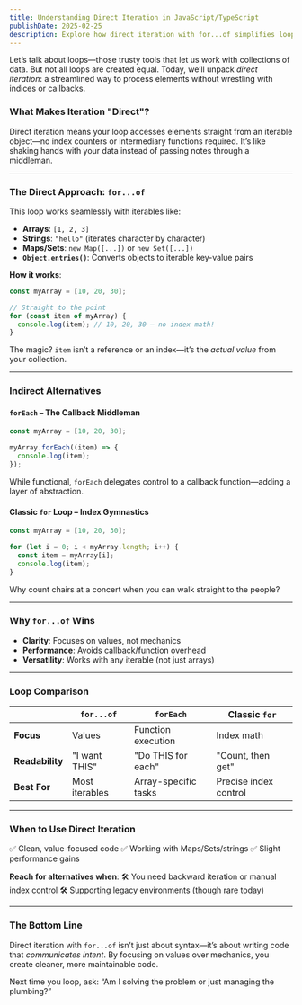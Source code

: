 ```yaml
---
title: Understanding Direct Iteration in JavaScript/TypeScript
publishDate: 2025-02-25
description: Explore how direct iteration with for...of simplifies looping compared to indirect methods like forEach and index-based loops.
---
```


Let’s talk about loops—those trusty tools that let us work with collections of data. But not all loops are created equal. Today, we’ll unpack *direct iteration*: a streamlined way to process elements without wrestling with indices or callbacks.

### What Makes Iteration "Direct"?
Direct iteration means your loop accesses elements straight from an iterable object—no index counters or intermediary functions required. It’s like shaking hands with your data instead of passing notes through a middleman.

---

### The Direct Approach: `for...of`
This loop works seamlessly with iterables like:
- **Arrays**: `[1, 2, 3]`
- **Strings**: `"hello"` (iterates character by character)
- **Maps/Sets**: `new Map([...])` or `new Set([...])`
- **`Object.entries()`**: Converts objects to iterable key-value pairs

**How it works**:
```typescript
const myArray = [10, 20, 30];

// Straight to the point
for (const item of myArray) {
  console.log(item); // 10, 20, 30 – no index math!
}
```
The magic? `item` isn’t a reference or an index—it’s the *actual value* from your collection.

---

### Indirect Alternatives

#### **`forEach` – The Callback Middleman**
```typescript
const myArray = [10, 20, 30];

myArray.forEach((item) => {
  console.log(item);
});
```
While functional, `forEach` delegates control to a callback function—adding a layer of abstraction.

#### **Classic `for` Loop – Index Gymnastics**
```typescript
const myArray = [10, 20, 30];

for (let i = 0; i < myArray.length; i++) {
  const item = myArray[i];
  console.log(item);
}
```
Why count chairs at a concert when you can walk straight to the people?

---

### Why `for...of` Wins
- **Clarity**: Focuses on values, not mechanics
- **Performance**: Avoids callback/function overhead
- **Versatility**: Works with any iterable (not just arrays)

---

### Loop Comparison
|                  | `for...of`       | `forEach`        | Classic `for`    |
|-------------------|------------------|------------------|------------------|
| **Focus**         | Values           | Function execution | Index math      |
| **Readability**   | "I want THIS"    | "Do THIS for each" | "Count, then get" |
| **Best For**      | Most iterables   | Array-specific tasks | Precise index control |

---

### When to Use Direct Iteration
✅ Clean, value-focused code
✅ Working with Maps/Sets/strings
✅ Slight performance gains

**Reach for alternatives when**:
🛠 You need backward iteration or manual index control
🛠 Supporting legacy environments (though rare today)

---

### The Bottom Line
Direct iteration with `for...of` isn’t just about syntax—it’s about writing code that *communicates intent*. By focusing on values over mechanics, you create cleaner, more maintainable code.

Next time you loop, ask: “Am I solving the problem or just managing the plumbing?”
